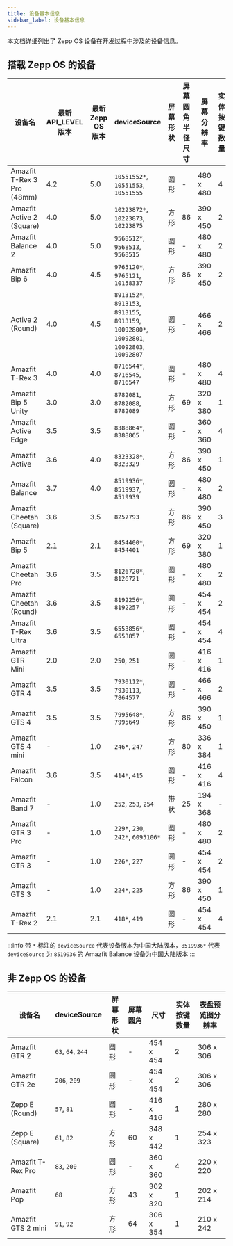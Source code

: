 ```yaml
---
title: 设备基本信息
sidebar_label: 设备基本信息
---
```


本文档详细列出了 Zepp OS 设备在开发过程中涉及的设备信息。

## 搭载 Zepp OS 的设备

| 设备名                   | 最新 API_LEVEL 版本 | 最新 Zepp OS 版本 | deviceSource                                                                          | 屏幕形状 | 屏幕圆角半径尺寸 | 屏幕分辨率 | 实体按键数量 | 表盘预览图分辨率 | 支持副屏应用 |
| ------------------------ | ------------------- | ----------------- | ------------------------------------------------------------------------------------- | -------- | ---------------- | ---------- | ------------ | ---------------- | ------------ |
| Amazfit T-Rex 3 Pro (48mm)        | 4.2                 | 5.0               | `10551552*`, `10551553`, `10551555`                                                        | 圆形     | -                | 480 x 480  | 4            | 324 x 324        | 否           |
| Amazfit Active 2 (Square)        | 4.0                 | 5.0               | `10223872*`, `10223873`, `10223875`                                                        | 方形     | 86               | 390 x 450  | 2            | 266 x 307        | 是           |
| Amazfit Balance 2        | 4.0                 | 5.0               | `9568512*`, `9568513`, `9568515`                                                        | 圆形     | -                | 480 x 480  | 2            | 324 x 324        | 是           |
| Amazfit Bip 6            | 4.0                 | 4.5               | `9765120*`, `9765121`, `10158337`                                                       | 方形     | 86               | 390 x 450  | 2            | 266 x 307        | 是           |
| Active 2 (Round)         | 4.0                 | 4.5               | `8913152*`, `8913153`, `8913155`, `8913159`, `10092800*`, `10092801`, `10092803`, `10092807` | 圆形     | -                | 466 x 466  | 2            | 314 x 314        | 是           |
| Amazfit T-Rex 3          | 4.0                 | 4.0               | `8716544*`, `8716545`, `8716547`                                                        | 圆形     | -                | 480 x 480  | 4            | 324 x 324        | 否           |
| Amazfit Bip 5 Unity      | 3.0                 | 3.0               | `8782081`, `8782088`, `8782089`                                                         | 方形     | 69               | 320 x 380  | 1            | 200 x 238        | 是           |
| Amazfit Active Edge      | 3.5                 | 3.5               | `8388864*`, `8388865`                                                                  | 圆形     | -                | 360 x 360  | 4            | 243 x 243        | 否           |
| Amazfit Active           | 3.6                 | 4.0               | `8323328*`, `8323329`                                                                  | 方形     | 86               | 390 x 450  | 1            | 266 x 307        | 是           |
| Amazfit Balance          | 3.7                 | 4.0               | `8519936*`, `8519937`, `8519939`                                                        | 圆形     | -                | 480 x 480  | 2            | 324 x 324        | 是           |
| Amazfit Cheetah (Square) | 3.6                 | 3.5               | `8257793`                                                                             | 方形     | 86               | 390 x 450  | 3            | 266 x 307        | 否           |
| Amazfit Bip 5            | 2.1                 | 2.1               | `8454400*`, `8454401`                                                                  | 方形     | 69               | 320 x 380  | 1            | 200 x 238        | 是           |
| Amazfit Cheetah Pro      | 3.6                 | 3.5               | `8126720*`, `8126721`                                                                  | 圆形     | -                | 480 x 480  | 2            | 324 x 324        | 否           |
| Amazfit Cheetah (Round)  | 3.6                 | 3.5               | `8192256*`, `8192257`                                                                  | 圆形     | -                | 454 x 454  | 2            | 306 x 306        | 否           |
| Amazfit T-Rex Ultra      | 3.6                 | 3.5               | `6553856*`, `6553857`                                                                  | 圆形     | -                | 454 x 454  | 4            | 306 x 306        | 否           |
| Amazfit GTR Mini         | 2.0                 | 2.0               | `250`, `251`                                                                           | 圆形     | -                | 416 x 416  | 1            | 280 x 280        | 是           |
| Amazfit GTR 4            | 3.5                 | 3.5               | `7930112*`, `7930113`, `7864577`                                                        | 圆形     | -                | 466 x 466  | 2            | 314 x 314        | 是           |
| Amazfit GTS 4            | 3.5                 | 3.5               | `7995648*`, `7995649`                                                                  | 方形     | 86               | 390 x 450  | 1            | 266 x 307        | 是           |
| Amazfit GTS 4 mini       | -                   | 1.0               | `246*`, `247`                                                                          | 方形     | 80               | 336 x 384  | 1            | 228 x 260        | 否           |
| Amazfit Falcon           | 3.6                 | 3.5               | `414*`, `415`                                                                          | 圆形     | -                | 416 x 416  | 4            | 280 x 280        | 否           |
| Amazfit Band 7           | -                   | 1.0               | `252`, `253`, `254`                                                                     | 带状     | 25               | 194 x 368  | -            | 152 x 288        | -            |
| Amazfit GTR 3 Pro        | -                   | 1.0               | `229*`, `230`, `242*`, `6095106*`                                                        | 圆形     | -                | 480 x 480  | 2            | 324 x 324        | -            |
| Amazfit GTR 3            | -                   | 1.0               | `226*`, `227`                                                                          | 圆形     | -                | 454 x 454  | 2            | 306 x 306        | -            |
| Amazfit GTS 3            | -                   | 1.0               | `224*`, `225`                                                                          | 方形     | 86               | 390 x 450  | 1            | 266 x 307        | -            |
| Amazfit T-Rex 2          | 2.1                 | 2.1               | `418*`, `419`                                                                          | 圆形     | -                | 454 x 454  | 4            | 306 x 306        | 否           |

:::info
带 `*` 标注的 `deviceSource` 代表设备版本为中国大陆版本，`8519936*` 代表 `deviceSource` 为 `8519936` 的 Amazfit Balance 设备为中国大陆版本
:::

## 非 Zepp OS 的设备

| 设备名             | deviceSource    | 屏幕形状 | 屏幕圆角 | 尺寸      | 实体按键数量 | 表盘预览图分辨率 |
| ------------------ | --------------- | -------- | -------- | --------- | ------------ | ---------------- |
| Amazfit GTR 2      | `63`, `64`, `244` | 圆形     | -        | 454 x 454 | 2            | 306 x 306        |
| Amazfit GTR 2e     | `206`, `209`     | 圆形     | -        | 454 x 454 | 2            | 306 x 306        |
| Zepp E (Round)     | `57`, `81`       | 圆形     | -        | 416 x 416 | 1            | 280 x 280        |
| Zepp E (Square)    | `61`, `82`       | 方形     | 60       | 348 x 442 | 1            | 254 x 323        |
| Amazfit T-Rex Pro  | `83`, `200`      | 圆形     | -        | 360 x 360 | 4            | 220 x 220        |
| Amazfit Pop        | `68`            | 方形     | 43       | 302 x 320 | 1            | 202 x 214        |
| Amazfit GTS 2 mini | `91`, `92`       | 方形     | 64       | 306 x 354 | 1            | 210 x 242        |
